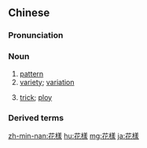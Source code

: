 ==Chinese==
{{zh-forms|s=花样}}

===Pronunciation===
{{zh-pron
|m=huāyàng
|c=faa1 joeng6-2
|mn=hoe-iūⁿ
|cat=n
}}

===Noun===
{{zh-noun}}

# [[pattern]]
# [[variety]]; [[variation]]
# {{lb|zh|informal}} [[trick]]; [[ploy]]
#: {{zh-x|你 在 搞 什麼 花樣？|What are you trying to pull here?}}

===Derived terms===
{{zh-der|花樣刀|花樣滑冰|花樣溜冰|花樣游泳}}

{{zh-cat|Advanced}}

[[zh-min-nan:花樣]]
[[hu:花樣]]
[[mg:花樣]]
[[ja:花樣]]